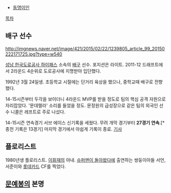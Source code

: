 * [[동명이인]]

[[목차]]

== 배구 선수 ==
http://imgnews.naver.net/image/421/2015/02/22/1239805_article_99_20150222171725.jpg?type=w540

[[성남 한국도로공사 하이패스]] 소속의 [[배구]] 선수. 포지션은 라이트.
2011-12 드래프트에서 2라운드 4순위로 도로공사에 지명받아 입단했다.

1992년 3월 24일생. 초등학교 시절에는 단거리 육상을 했으나, 중학교때 배구로 전향했다.

14-15시즌부터 두각을 보이더니 4라운드 MVP를 받을 정도로 팀의 핵심 공격 자원으로 자리잡았다. '문데렐라' 소리를 들었을 정도. 문정원의 급성장으로 같은 팀의 외국인 선수 니콜은 레프트로 주로 나섰다.

14-15시즌 연속경기 서브 에이스 신기록을 세웠다. 무려 개막 경기부터 '''27경기 연속'''.[* 종전 기록은 13경기] 마지막 경기에서 아쉽게 기록이 종료. [http://sports.news.naver.com/sports/index.nhn?category=volleyball&ctg=news&mod=read&office_id=311&article_id=0000446103 기사]

== 플로리스트 ==
1980년생 플로리스트. [[이휘재]]의 아내.
[[슈퍼맨이 돌아왔다]]에 출연하는 쌍둥이아들 서언, 서준이와 [[롯데카드]] CF를 찍었다.

== [[문예봉]]의 본명 ==
